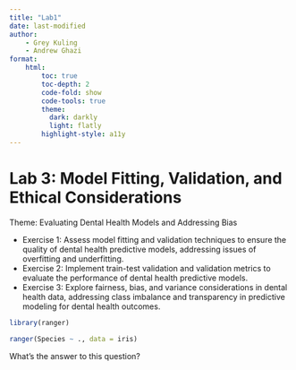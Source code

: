 ```yaml
---
title: "Lab1"
date: last-modified
author: 
    - Grey Kuling
    - Andrew Ghazi
format: 
    html:
        toc: true
        toc-depth: 2
        code-fold: show
        code-tools: true
        theme: 
          dark: darkly
          light: flatly
        highlight-style: a11y
---
```



# Lab 3: Model Fitting, Validation, and Ethical Considerations

Theme: Evaluating Dental Health Models and Addressing Bias

* Exercise 1: Assess model fitting and validation techniques to ensure the quality of dental health predictive models, addressing issues of overfitting and underfitting.
* Exercise 2: Implement train-test validation and validation metrics to evaluate the performance of dental health predictive models.
* Exercise 3: Explore fairness, bias, and variance considerations in dental health data, addressing class imbalance and transparency in predictive modeling for dental health outcomes.


```r
library(ranger)

ranger(Species ~ ., data = iris)

```

::: {.callout-tip title="Exercise"}
What's the answer to this question?
:::
